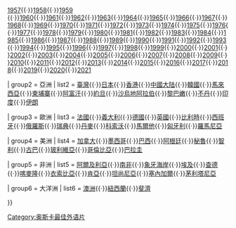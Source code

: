 {{Navbox
| name      = 奧斯卡最佳國際影片獎國家列表
| title     = [[奥斯卡最佳國際影片獎]]
| state     = {{{state<includeonly>|autocollapse</includeonly>}}}
| bodyclass = hlist
| basestyle = background: #EEDD82

| above  = [[奧斯卡最佳國際影片歷屆得獎者和提名者|歷屆得獎者和提名者]]([[獲奧斯卡最佳國際影片獎提名的國家和地區列表|國家和地區列表]])

| group1 = 年份
| list1  = [[第29屆奧斯卡金像獎最佳外語片角逐名單|1956]]{{·}}[[第30屆奧斯卡金像獎最佳外語片角逐名單|1957]]{{·}}[[第31屆奧斯卡金像獎最佳外語片角逐名單|1958]]{{·}}[[第32屆奧斯卡金像獎最佳外語片角逐名單|1959]] {{·}}[[第33屆奧斯卡金像獎最佳外語片角逐名單|1960]]{{·}}[[第34屆奧斯卡金像獎最佳外語片角逐名單|1961]]{{·}}[[第35屆奧斯卡金像獎最佳外語片角逐名單|1962]]{{·}}[[第36屆奧斯卡金像獎最佳外語片角逐名單|1963]]{{·}}[[第37屆奧斯卡金像獎最佳外語片角逐名單|1964]]{{·}}[[第38屆奧斯卡金像獎最佳外語片角逐名單|1965]]{{·}}[[第39屆奧斯卡金像獎最佳外語片角逐名單|1966]]{{·}}[[第40屆奧斯卡金像獎最佳外語片角逐名單|1967]]{{·}}[[第41屆奧斯卡金像獎最佳外語片角逐名單|1968]]{{·}}[[第42屆奧斯卡金像獎最佳外語片角逐名單|1969]]{{·}}[[第43屆奧斯卡金像獎最佳外語片角逐名單|1970]]{{·}}[[第44屆奧斯卡金像獎最佳外語片角逐名單|1971]]{{·}}[[第45屆奧斯卡金像獎最佳外語片角逐名單|1972]]{{·}}[[第46屆奧斯卡金像獎最佳外語片角逐名單|1973]]{{·}}[[第47屆奧斯卡金像獎最佳外語片角逐名單|1974]]{{·}}[[第48屆奧斯卡金像獎最佳外語片角逐名單|1975]]{{·}}[[第49屆奧斯卡金像獎最佳外語片角逐名單|1976]]{{·}}[[第50屆奧斯卡金像獎最佳外語片角逐名單|1977]]{{·}}[[第51屆奧斯卡金像獎最佳外語片角逐名單|1978]]{{·}}[[第52屆奧斯卡金像獎最佳外語片角逐名單|1979]]{{·}}[[第53屆奧斯卡金像獎最佳外語片角逐名單|1980]]{{·}}[[第54屆奧斯卡金像獎最佳外語片角逐名單|1981]]{{·}}[[第55屆奧斯卡金像獎最佳外語片角逐名單|1982]]{{·}}[[第56屆奧斯卡金像獎最佳外語片角逐名單|1983]]{{·}}[[第57屆奧斯卡金像獎最佳外語片角逐名單|1984]]{{·}}[[第58屆奧斯卡金像獎最佳外語片角逐名單|1985]]{{·}}[[第59屆奧斯卡金像獎最佳外語片角逐名單|1986]]{{·}}[[第60屆奧斯卡金像獎最佳外語片角逐名單|1987]]{{·}}[[第61屆奧斯卡金像獎最佳外語片角逐名單|1988]]{{·}}[[第62屆奧斯卡金像獎最佳外語片角逐名單|1989]]{{·}}[[第63屆奧斯卡金像獎最佳外語片角逐名單|1990]]{{·}}[[第64屆奧斯卡金像獎最佳外語片角逐名單|1991]]{{·}}[[第65屆奧斯卡金像獎最佳外語片角逐名單|1992]]{{·}}[[第66屆奧斯卡金像獎最佳外語片角逐名單|1993]]{{·}}[[第67屆奧斯卡金像獎最佳外語片角逐名單|1994]]{{·}}[[第68屆奧斯卡金像獎最佳外語片角逐名單|1995]]{{·}}[[第69屆奧斯卡金像獎最佳外語片角逐名單|1996]]{{·}}[[第70屆奧斯卡金像獎最佳外語片角逐名單|1997]]{{·}}[[第71屆奧斯卡金像獎最佳外語片角逐名單|1998]]{{·}}[[第72屆奧斯卡金像獎最佳外語片角逐名單|1999]]{{·}}[[第73屆奧斯卡金像獎最佳外語片角逐名單|2000]]{{·}}[[第74屆奧斯卡金像獎最佳外語片角逐名單|2001]]{{·}}[[第75屆奧斯卡金像獎最佳外語片角逐名單|2002]]{{·}}[[第76屆奧斯卡金像獎最佳外語片角逐名單|2003]]{{·}}[[第77屆奧斯卡金像獎最佳外語片角逐名單|2004]]{{·}}[[第78屆奧斯卡金像獎最佳外語片角逐名單|2005]]{{·}}[[第79屆奧斯卡金像獎最佳外語片角逐名單|2006]]{{·}}[[第80屆奧斯卡金像獎最佳外語片角逐名單|2007]]{{·}}[[第81屆奧斯卡金像獎最佳外語片角逐名單|2008]]{{·}}[[第82屆奧斯卡金像獎最佳外語片角逐名單|2009]]{{·}}[[第83屆奧斯卡金像獎最佳外語片角逐名單|2010]]{{·}}[[第84屆奧斯卡金像獎最佳外語片角逐名單|2011]]{{·}}[[第85届奥斯卡金像奖最佳外语片角逐名单|2012]]{{·}}[[第86屆奧斯卡金像獎最佳外語片角逐名單|2013]]{{·}}[[第87屆奧斯卡金像獎最佳外語片角逐名單|2014]]{{·}}[[第88屆奧斯卡金像獎最佳外語片角逐名單|2015]]{{·}}[[第89屆奧斯卡金像獎最佳外語片角逐名單|2016]]{{·}}[[第90屆奧斯卡金像獎最佳外語片角逐名單|2017]]{{·}}[[第91屆奧斯卡金像獎最佳外語片角逐名單|2018]]{{·}}[[第92屆奥斯卡最佳國際影片角逐名單|2019]]{{·}}[[第93屆奥斯卡最佳國際影片角逐名單|2020]]{{·}}[[第94屆奥斯卡最佳國際影片角逐名單|2021]]

| group2 = 亞洲
| list2  = [[臺灣電影提名奧斯卡最佳國際影片獎競賽列表|臺灣]]{{·}}[[日本電影提名奧斯卡最佳國際影片獎競賽列表|日本]]{{·}}[[香港電影提名奧斯卡最佳國際影片獎競賽列表|香港]]{{·}}[[中國大陆電影提名奧斯卡最佳國際影片獎競賽列表|中國大陆]]{{·}}[[韓國電影提名奧斯卡最佳國際影片獎競賽列表|韓國]]{{·}}[[馬來西亞電影提名奧斯卡最佳國際影片獎競賽列表|馬來西亞]]{{·}}[[柬埔寨電影提名奧斯卡最佳國際影片獎競賽列表|柬埔寨]]{{·}}[[阿富汗電影提名奧斯卡最佳國際影片獎競賽列表|阿富汗]]{{·}}[[約旦電影提名奧斯卡最佳國際影片獎競賽列表|約旦]]{{·}}[[沙烏地阿拉伯電影提名奧斯卡最佳國際影片獎競賽列表|沙烏地阿拉伯]]{{·}}[[黎巴嫩電影提名奧斯卡最佳國際影片獎競賽列表|黎巴嫩]]{{·}}[[不丹電影提名奧斯卡最佳國際影片獎競賽列表|不丹]]{{·}}[[印度電影提名奧斯卡最佳國際影片獎競賽列表|印度]]{{·}}[[伊朗電影提名奧斯卡最佳國際影片獎競賽列表|伊朗]]

| group3 = 歐洲
| list3  = [[法國電影提名奧斯卡最佳國際影片獎競賽列表|法國]]{{·}}[[意大利電影提名奧斯卡最佳國際影片獎競賽列表|義大利]]{{·}}[[德國電影提名奧斯卡最佳國際影片獎競賽列表|德國]]{{·}}[[英國電影提名奧斯卡最佳國際影片獎競賽列表|英國]]{{·}}[[比利時電影提名奧斯卡最佳國際影片獎競賽列表|比利時]]{{·}}[[西班牙電影提名奧斯卡最佳國際影片獎競賽列表|西班牙]]{{·}}[[俄羅斯電影提名奧斯卡最佳國際影片獎競賽列表|俄羅斯]]{{·}}[[瑞典電影提名奧斯卡最佳國際影片獎競賽列表|瑞典]]{{·}}[[丹麥電影提名奧斯卡最佳國際影片獎競賽列表|丹麥]]{{·}}[[科索沃電影提名奧斯卡最佳國際影片獎競賽列表|科索沃]]{{·}}[[馬爾他電影提名奧斯卡最佳國際影片獎競賽列表|馬爾他]]{{·}}[[匈牙利電影提名奧斯卡最佳國際影片獎競賽列表|匈牙利]]{{·}}[[羅馬尼亞電影提名奧斯卡最佳國際影片獎競賽列表|羅馬尼亞]]

| group4 = 美洲
| list4  = [[加拿大電影提名奧斯卡最佳國際影片獎競賽列表|加拿大]]{{·}}[[墨西哥電影提名奧斯卡最佳國際影片獎競賽列表|墨西哥]]{{·}}[[巴西電影提名奧斯卡最佳國際影片獎競賽列表|巴西]]{{·}}[[阿根廷電影提名奧斯卡最佳國際影片獎競賽列表|阿根廷]]{{·}}[[秘魯電影提名奧斯卡最佳國際影片獎競賽列表|秘魯]]{{·}}[[智利電影提名奧斯卡最佳國際影片獎競賽列表|智利]]{{·}}[[古巴電影提名奧斯卡最佳國際影片獎競賽列表|古巴]]{{·}}[[玻利維亞電影提名奧斯卡最佳國際影片獎競賽列表|玻利維亞]]{{·}}[[哥倫比亞電影提名奧斯卡最佳國際影片獎競賽列表|哥倫比亞]]{{·}}[[巴拉圭電影提名奧斯卡最佳國際影片獎競賽列表|巴拉圭]]

| group5 = 非洲
| list5  = [[阿爾及利亞電影提名奧斯卡最佳國際影片獎競賽列表|阿爾及利亞]]{{·}}[[南非電影提名奧斯卡最佳國際影片獎競賽列表|南非]]{{·}}[[象牙海岸電影提名奧斯卡最佳國際影片獎競賽列表|象牙海岸]]{{·}}[[埃及電影提名奧斯卡最佳國際影片獎競賽列表|埃及]]{{·}}[[查德電影提名奧斯卡最佳國際影片獎競賽列表|查德]]{{·}}[[喀麥隆電影提名奧斯卡最佳國際影片獎競賽列表|喀麥隆]]{{·}}[[衣索比亞電影提名奧斯卡最佳國際影片獎競賽列表|衣索比亞]]{{·}}[[肯亞電影提名奧斯卡最佳國際影片獎競賽列表|肯亞]]{{·}}[[坦尚尼亞電影提名奧斯卡最佳國際影片獎競賽列表|坦尚尼亞]]{{·}}[[塞內加爾電影提名奧斯卡最佳國際影片獎競賽列表|塞內加爾]]{{·}}[[茅利塔尼亞電影提名奧斯卡最佳國際影片獎競賽列表|茅利塔尼亞]]

| group6 = 大洋洲
| list6  = [[澳洲電影提名奧斯卡最佳國際影片獎競賽列表|澳洲]]{{·}}[[紐西蘭電影提名奧斯卡最佳國際影片獎競賽列表|紐西蘭]]{{·}}[[斐濟電影提名奧斯卡最佳國際影片獎競賽列表|斐濟]]

}}<noinclude>
{{collapsible option}}
[[Category:奥斯卡最佳外语片 ]]
</noinclude>